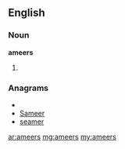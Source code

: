 ==English==

===Noun===
'''ameers'''

# {{plural of|[[ameer]]}}

===Anagrams===
* {{alphagram|aeemrs}}
* [[Sameer#English|Sameer]]
* [[seamer#English|seamer]]

[[ar:ameers]]
[[mg:ameers]]
[[my:ameers]]
